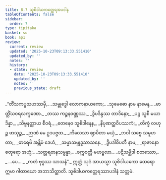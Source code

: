```yaml
---
title: 8.7 သူစိဒါယကတ္ထေရအပဒါန
tableOfContents: false
sidebar:
  order: 7
type: tipitaka
basket: su
book: ap1
review:
  current: review
  updated: '2025-10-23T09:13:33.551410'
  updated_by: ''
  notes: ''
  history:
  - state: review
    date: '2025-10-23T09:13:33.551410'
    updated_by: ''
    notes: ''
    previous_state: draft
---
```



<ReviewStatus review={frontmatter.review} showDetails={true} />

<HypothesisAnnotation frontmatter={frontmatter} />

<DynamicBreadcrumb />

<Division number="30" book="ap1" e="ch" v="20" p="135">

<Paragraph number="1630" type="verses" book="ap1">
_“တိံသကပ္ပသဟဿမှိ,_  
_သမ္ဗုဒ္ဓေါ လောကနာယကော;_  
_သုမေဓော နာမ နာမေန,_  
_ဗာတ္တိံသဝရလက္ခဏော._  

</Paragraph>

</Division>
<Division number="31" book="ap1" e="ch" v="20" p="135">

<Paragraph number="1631" type="verses" book="ap1">
_တဿ ကဉ္စနဝဏ္ဏဿ,_  
_ဒွိပဒိန္ဒဿ တာဒိနော;_  
_ပဉ္စ သူစီ မယာ ဒိန္နာ,_  
_သိဗ္ဗနတ္ထာယ စီဝရံ._  

</Paragraph>

</Division>
<Division number="32" book="ap1" e="ch" v="20" p="135">

<Paragraph number="1632" type="verses" book="ap1">
_တေနေဝ သူစိဒါနေန,_  
_နိပုဏတ္ထဝိပဿကံ;_  
_တိက္ခံ လဟုဉ္စ ဖာသုဉ္စ,_  
_ဉာဏံ မေ ဥဒပဇ္ဇထ._  

</Paragraph>

</Division>
<Division number="33" book="ap1" e="ch" v="20" p="135">

<Paragraph number="1633" type="verses" book="ap1">
_ကိလေသာ ဈာပိတာ မယှံ,_  
_ဘဝါ သဗ္ဗေ သမူဟတာ;_  
_ဓာရေမိ အန္တိမံ ဒေဟံ,_  
_သမ္မာသမ္ဗုဒ္ဓသာသနေ._  

</Paragraph>

</Division>
<Division number="34" book="ap1" e="ch" v="20" p="135">

<Paragraph number="1634" type="verses" book="ap1">
_ဒွိပဒါဓိပတီ နာမ,_  
_ရာဇာနော စတုရော အဟုံ;_  
_သတ္တရတနသမ္ပန္နာ,_  
_စက္ကဝတ္တီ မဟဗ္ဗလာ._  

</Paragraph>

</Division>
<Division number="35" book="ap1" e="ch" v="20" p="135">

<Paragraph number="1635" type="verses" book="ap1">
_ပဋိသမ္ဘိဒါ စတဿော,_  
_ …ပေ… _  
_ကတံ ဗုဒ္ဓဿ သာသနံ”._  

</Paragraph>

<Paragraph number="1636" book="ap1">
ဣတ္ထံ သုဒံ အာယသ္မာ သူစိဒါယကော ထေရော ဣမာ ဂါထာယော အဘာသိတ္ထာတိ.

</Paragraph>
</Division>

<Paragraph number="1637" type="center" book="ap1">
သူစိဒါယကတ္ထေရဿာပဒါနံ သတ္တမံ.
</Paragraph>